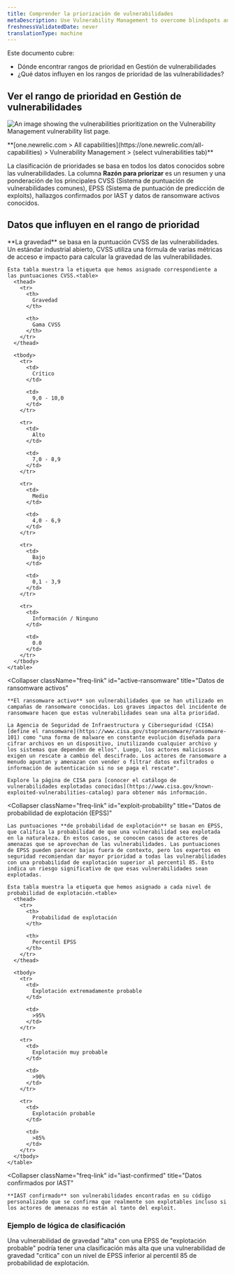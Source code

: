 ```yaml
---
title: Comprender la priorización de vulnerabilidades
metaDescription: Use Vulnerability Management to overcome blindspots and assign remediation to developers as a security team.
freshnessValidatedDate: never
translationType: machine
---
```



Este documento cubre:

* Dónde encontrar rangos de prioridad en Gestión de vulnerabilidades
* ¿Qué datos influyen en los rangos de prioridad de las vulnerabilidades?

## Ver el rango de prioridad en Gestión de vulnerabilidades

<img
  title="Vulnerability Management prioritization"
  alt="An image showing the vulnerabilities prioritization on the Vulnerability Management vulnerability list page."
  src={vmPriority}
/>

<figcaption>
  <DoNotTranslate>
    **[one.newrelic.com > All capabilities](https://one.newrelic.com/all-capabilities) > Vulnerability Management > (select vulnerabilities tab)**
  </DoNotTranslate>
</figcaption>

La clasificación de prioridades se basa en todos los datos conocidos sobre las vulnerabilidades. La columna **Razón para priorizar** es un resumen y una ponderación de los principales CVSS (Sistema de puntuación de vulnerabilidades comunes), EPSS (Sistema de puntuación de predicción de exploits), hallazgos confirmados por IAST y datos de ransomware activos conocidos.

## Datos que influyen en el rango de prioridad

<CollapserGroup>
  <Collapser
    className="freq-link"
    id="severity"
    title="Datos de gravedad"
  >
    **La gravedad** se basa en la puntuación CVSS de las vulnerabilidades. Un estándar industrial abierto, CVSS utiliza una fórmula de varias métricas de acceso e impacto para calcular la gravedad de las vulnerabilidades.

    Esta tabla muestra la etiqueta que hemos asignado correspondiente a las puntuaciones CVSS.<table>
      <thead>
        <tr>
          <th>
            Gravedad
          </th>

          <th>
            Gama CVSS
          </th>
        </tr>
      </thead>

      <tbody>
        <tr>
          <td>
            Crítico
          </td>

          <td>
            9,0 - 10,0
          </td>
        </tr>

        <tr>
          <td>
            Alto
          </td>

          <td>
            7,0 - 8,9
          </td>
        </tr>

        <tr>
          <td>
            Medio
          </td>

          <td>
            4,0 - 6,9
          </td>
        </tr>

        <tr>
          <td>
            Bajo
          </td>

          <td>
            0,1 - 3,9
          </td>
        </tr>

        <tr>
          <td>
            Información / Ninguno
          </td>

          <td>
            0.0
          </td>
        </tr>
      </tbody>
    </table>
  </Collapser>

  <Collapser
    className="freq-link"
    id="active-ransomware"
    title="Datos de ransomware activos"
  >
    **El ransomware activo** son vulnerabilidades que se han utilizado en campañas de ransomware conocidas. Los graves impactos del incidente de ransomware hacen que estas vulnerabilidades sean una alta prioridad.

    La Agencia de Seguridad de Infraestructura y Ciberseguridad (CISA) [define el ransomware](https://www.cisa.gov/stopransomware/ransomware-101) como "una forma de malware en constante evolución diseñada para cifrar archivos en un dispositivo, inutilizando cualquier archivo y los sistemas que dependen de ellos". Luego, los actores maliciosos exigen un rescate a cambio del descifrado. Los actores de ransomware a menudo apuntan y amenazan con vender o filtrar datos exfiltrados o información de autenticación si no se paga el rescate".

    Explore la página de CISA para [conocer el catálogo de vulnerabilidades explotadas conocidas](https://www.cisa.gov/known-exploited-vulnerabilities-catalog) para obtener más información.
  </Collapser>

  <Collapser
    className="freq-link"
    id="exploit-probability"
    title="Datos de probabilidad de explotación (EPSS)"
  >
    Las puntuaciones **de probabilidad de explotación** se basan en EPSS, que califica la probabilidad de que una vulnerabilidad sea explotada en la naturaleza. En estos casos, se conocen casos de actores de amenazas que se aprovechan de las vulnerabilidades. Las puntuaciones de EPSS pueden parecer bajas fuera de contexto, pero los expertos en seguridad recomiendan dar mayor prioridad a todas las vulnerabilidades con una probabilidad de explotación superior al percentil 85. Esto indica un riesgo significativo de que esas vulnerabilidades sean explotadas.

    Esta tabla muestra la etiqueta que hemos asignado a cada nivel de probabilidad de explotación.<table>
      <thead>
        <tr>
          <th>
            Probabilidad de explotación
          </th>

          <th>
            Percentil EPSS
          </th>
        </tr>
      </thead>

      <tbody>
        <tr>
          <td>
            Explotación extremadamente probable
          </td>

          <td>
            >95%
          </td>
        </tr>

        <tr>
          <td>
            Explotación muy probable
          </td>

          <td>
            >90%
          </td>
        </tr>

        <tr>
          <td>
            Explotación probable
          </td>

          <td>
            >85%
          </td>
        </tr>
      </tbody>
    </table>
  </Collapser>

  <Collapser
    className="freq-link"
    id="iast-confirmed"
    title="Datos confirmados por IAST"
  >
    **IAST confirmado** son vulnerabilidades encontradas en su código personalizado que se confirma que realmente son explotables incluso si los actores de amenazas no están al tanto del exploit.
  </Collapser>
</CollapserGroup>

### Ejemplo de lógica de clasificación

Una vulnerabilidad de gravedad "alta" con una EPSS de "explotación probable" podría tener una clasificación más alta que una vulnerabilidad de gravedad "crítica" con un nivel de EPSS inferior al percentil 85 de probabilidad de explotación.